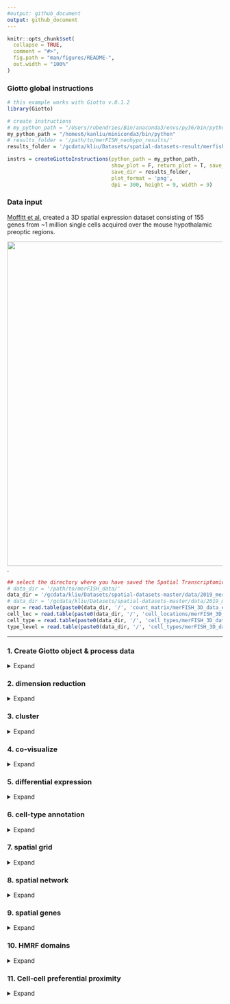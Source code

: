 ```yaml
---
#output: github_document
output: github_document
---
```


<!-- mouse_hypo_1_simple.md is generated from mouse_hypo_1_simple.Rmd Please edit that file -->


```r
knitr::opts_chunk$set(
  collapse = TRUE,
  comment = "#>",
  fig.path = "man/figures/README-",
  out.width = "100%"
)
```

### Giotto global instructions
```r
# this example works with Giotto v.0.1.2
library(Giotto)

# create instructions
# my_python_path = "/Users/rubendries/Bin/anaconda3/envs/py36/bin/pythonw"
my_python_path = "/homes6/kanliu/miniconda3/bin/python"
# results_folder = '/path/to/merFISH_neohypo_results/'
results_folder = '/gcdata/kliu/Datasets/spatial-datasets-result/merfish'

instrs = createGiottoInstructions(python_path = my_python_path,
                                  show_plot = F, return_plot = T, save_plot = T,
                                  save_dir = results_folder,
                                  plot_format = 'png',
                                  dpi = 300, height = 9, width = 9)

```

### Data input

[Moffitt et al.](https://science.sciencemag.org/content/362/6416/eaau5324) created a 3D spatial expression dataset consisting of 155 genes from ~1 million single cells acquired over the mouse hypothalamic preoptic regions.
  
![](./merfish_3D_data.png){width=20cm} .

```r
## select the directory where you have saved the Spatial Transcriptomics data
# data_dir = '/path/to/merFISH_data/'
data_dir = '/gcdata/kliu/Datasets/spatial-datasets-master/data/2019_merFISH_PNAS'
# data_dir = '/gcdata/kliu/Datasets/spatial-datasets-master/data/2019_merFISH_PNAS_ds_3'
expr = read.table(paste0(data_dir, '/', 'count_matrix/merFISH_3D_data_expression.txt'))
cell_loc = read.table(paste0(data_dir, '/', 'cell_locations/merFISH_3D_data_cell_locations.txt'))
cell_type = read.table(paste0(data_dir, '/', 'cell_types/merFISH_3D_data_cell_types.txt'))
type_level = read.table(paste0(data_dir, '/', 'cell_types/merFISH_3D_data_type_levels.txt'))
```

***



### 1. Create Giotto object & process data
<details>
  <summary>Expand</summary>
  \ 
 
```r
## create
merFISH_test <- createGiottoObject(raw_exprs = expr, spatial_locs = cell_loc, instructions = instrs)

## add layer annotation
layer_ID = data.table(merFISH_test@cell_metadata$cell_ID)
colnames(layer_ID) = 'layer_ID'
layers = unique(merFISH_test@spatial_locs$sdimz)
for(i in 1:length(layers)){
  cell_ids = merFISH_test@spatial_locs$cell_ID
  layer_ID[merFISH_test@spatial_locs$sdimz == layers[i]] = i
}
layer_ID = as.data.frame(sapply(layer_ID, as.numeric))
layer_ID = cbind(merFISH_test@cell_metadata, layer_ID)
merFISH_test = addCellMetadata(merFISH_test, new_metadata = layer_ID,
                               by_column = T, column_cell_ID = 'cell_ID')

## filter raw data
# 1. pre-test filter parameters
filterDistributions(merFISH_test, detection = 'genes')
filterDistributions(merFISH_test, detection = 'cells')
filterCombinations(merFISH_test, expression_thresholds = c(0,1e-6,1e-5), gene_det_in_min_cells = c(500, 1000, 1500), min_det_genes_per_cell = c(1, 5, 10))
# 2. filter data
merFISH_test <- filterGiotto(gobject = merFISH_test,
                          gene_det_in_min_cells = 0,
                          min_det_genes_per_cell = 0)
## normalize
merFISH_test <- normalizeGiotto(gobject = merFISH_test, scalefactor = 10000, verbose = T)
merFISH_test <- addStatistics(gobject = merFISH_test)
merFISH_test <- adjustGiottoMatrix(gobject = merFISH_test, expression_values = c('normalized'),
                                batch_columns = NULL, covariate_columns = c('nr_genes', 'total_expr'),
                                return_gobject = TRUE,
                                update_slot = c('custom'))

# save according to giotto instructions
# 2D
spatPlot2D(gobject = merFISH_test, point_size = 1.5, 
           save_param = list(save_folder = '2_Gobject', save_name = 'spatial_locations2D', units = 'in'))
spatPlot2D(gobject = merFISH_test, point_size = 1.5)

# 3D
spatPlot3D(gobject = merFISH_test, point_size = 2.0, axis_scale = 'real',
           save_param = list(save_folder = '2_Gobject', save_name = 'spatial_locations3D', units = 'in'))
spatPlot3D(gobject = merFISH_test, point_size = 2.0, axis_scale = 'real')


```
  
![](./figures/1_spatial_locations2D.png){width=16cm} 

![](./figures/1_screenshot_spatial_locations.png){width=16cm} 

</details>

### 2. dimension reduction

<details>
  <summary>Expand</summary>
  \ 
 
```r
merFISH_test <- calculateHVG(gobject = merFISH_test, method = 'cov_groups', zscore_threshold = 0.5, nr_expression_groups = 3)
merFISH_test <- runPCA(gobject = merFISH_test, genes_to_use = NULL, scale_unit = F)
signPCA(merFISH_test)
merFISH_test <- runUMAP(merFISH_test, dimensions_to_use = 1:8, n_components = 3, n_threads = 4)

plotUMAP_3D(gobject = merFISH_test, point_size = 1.5,
            save_param = list(save_folder = '3_DimRed', save_name = 'UMAP_reduction'))
```

![](./figures/2_screenshot_UMAP_reduction.png){width=16cm} 


***

</details>

### 3. cluster

<details>
  <summary>Expand</summary>
  \ 
  
```r
## sNN network (default)
merFISH_test <- createNearestNetwork(gobject = merFISH_test, dimensions_to_use = 1:8, k = 15)
## Leiden clustering
merFISH_test <- doLeidenCluster(gobject = merFISH_test, resolution = 0.2, n_iterations = 100,
                             name = 'leiden_0.2')
plotUMAP_3D(gobject = merFISH_test, cell_color = 'leiden_0.2', point_size = 1.5,
            save_param = list(save_folder = '4_Cluster', save_name = 'UMAP_leiden'))

```


![](./figures/3_screenshot_leiden.png){width=16cm} 

***

</details>


### 4. co-visualize ####
<details>
  <summary>Expand</summary>
  \ 
  
```r
spatDimPlot3D(gobject = merFISH_test,
              cell_color = 'leiden_0.2', dim3_to_use = 3,
              axis_scale = 'real', spatial_point_size = 2.0,
              save_param = list(save_folder = '5_Covisuals', save_name = 'covis_leiden'))

spatPlot2D(gobject = merFISH_test, point_size = 1.5, 
           cell_color = 'leiden_0.2', 
           group_by = 'layer_ID', cow_n_col = 2, group_by_subset = c(seq(1, 12, 2)),
           save_param = list(save_folder = '5_Covisuals', save_name = 'leiden_2D'))

```

Co-visualzation:
![](./figures/4_screenshot_covisualization.png){width=16cm} 

***

</details>


### 5. differential expression ####

<details>
  <summary>Expand</summary>
  \
  
```r
markers = findMarkers_one_vs_all(gobject = merFISH_test,
                                 method = 'gini',
                                 expression_values = 'normalized',
                                 cluster_column = 'leiden_0.2',
                                 min_genes = 1, rank_score = 2)
markers[, head(.SD, 2), by = 'cluster']



# violinplot
violinPlot(merFISH_test, genes = unique(markers$genes), cluster_column = 'leiden_0.2',
           save_param = c(save_name = 'violinplot', save_folder = '6_DEG'))


# cluster heatmap
plotMetaDataHeatmap(merFISH_test, expression_values = 'scaled',
                    metadata_cols = c('leiden_0.2'),
                    selected_genes = rownames(merFISH_test@norm_scaled_expr)[seq(1,dim(merFISH_test@norm_scaled_expr)[1],3)],
                    save_param = c(save_name = 'clusterheatmap', save_folder = '6_DEG'))

```

Gini:  

- violinplot:  
![](./figures/5_violinplot.png){width=8cm} 

- Heatmap clusters:  
![](./figures/5_clusterheatmap.png){width=16cm} 


***

</details>


### 6. cell-type annotation

<details>
  <summary>Expand</summary>
  \
  
```r

## detailed cell types
clusterList = merFISH_test@cell_metadata$leiden_0.2
cluster_cell_types = matrix(nrow=length(unique(clusterList)), ncol=dim(type_level)[1], 0)
for(i in 1:length(clusterList)){
  cluster_cell_types[clusterList[i], which(as.character(cell_type[i,1])==type_level)] =
    cluster_cell_types[clusterList[i], which(as.character(cell_type[i,1])==type_level)] + 1
}

clusters_cell_types_hypo = NULL
for(i in 1:length(unique(clusterList))){
  clusters_cell_types_hypo = c(clusters_cell_types_hypo, as.character(type_level[[which.max(cluster_cell_types[i,]),1]]))
}

merFISH_test = annotateGiotto(gobject = merFISH_test, annotation_vector = clusters_cell_types_hypo,
                           cluster_column = 'leiden_0.2', name = 'cell_types')

# create consistent color code
mynames = as.character(type_level$x)
mycolorcode = c('gray', 'darkred','yellow','yellow','yellow','mediumblue','lightblue','red',
                'magenta','purple','purple','yellowgreen','yellowgreen','yellowgreen','yellowgreen','orange')
names(mycolorcode) = mynames

plotUMAP_3D(merFISH_test, cell_color = 'cell_types', point_size = 1.5, cell_color_code = mycolorcode,
            save_param = c(save_name = 'umap_cell_types', save_folder = '7_annotation'))

plotMetaDataHeatmap(merFISH_test, expression_values = 'scaled',
                    metadata_cols = c('cell_types'),
                    selected_genes = rownames(merFISH_test@norm_scaled_expr)[seq(1,dim(merFISH_test@norm_scaled_expr)[1],3)],
                    save_param = c(save_name = 'heatmap_cell_types', save_folder = '7_annotation'))


spatPlot3D(merFISH_test,
           cell_color = 'cell_types', axis_scale = 'real',
           sdimx = 'sdimx', sdimy = 'sdimy', sdimz = 'sdimz',
           show_grid = F, cell_color_code = mycolorcode,
           save_param = c(save_name = 'spatPlot_cell_types_all', save_folder = '7_annotation'))

spatPlot2D(gobject = merFISH_test, point_size = 1.0,
           cell_color = 'cell_types', cell_color_code = mycolorcode,
           group_by = 'layer_ID', cow_n_col = 2, group_by_subset = c(seq(1, 12, 2)),
           save_param = c(save_name = 'spatPlot2D_cell_types_all', save_folder = '7_annotation'))


## subsets
spatPlot3D(merFISH_test,
           cell_color = 'cell_types', axis_scale = 'real',
           sdimx = 'sdimx', sdimy = 'sdimy', sdimz = 'sdimz',
           show_grid = F, cell_color_code = mycolorcode,
           select_cell_groups = c(as.character(type_level[1][7,1])), show_other_cells = F,
           save_param = c(save_name = 'spatPlot_cell_types_excit', save_folder = '7_annotation'))

spatPlot2D(gobject = merFISH_test, point_size = 1.0, 
           cell_color = 'cell_types', cell_color_code = mycolorcode,
           select_cell_groups = c(as.character(type_level[1][7,1])), show_other_cells = F,
           group_by = 'layer_ID', cow_n_col = 2, group_by_subset = c(seq(1, 12, 2)),
           save_param = c(save_name = 'spatPlot2D_cell_types_excit', save_folder = '7_annotation'))


spatPlot3D(merFISH_test,
           cell_color = 'cell_types', axis_scale = 'real',
           sdimx = 'sdimx', sdimy = 'sdimy', sdimz = 'sdimz',
           show_grid = F, cell_color_code = mycolorcode,
           select_cell_groups = c(as.character(type_level[1][8,1])), show_other_cells = F,
           save_param = c(save_name = 'spatPlot_cell_types_inhib', save_folder = '7_annotation'))

spatPlot2D(gobject = merFISH_test, point_size = 1.0, 
           cell_color = 'cell_types', cell_color_code = mycolorcode,
           select_cell_groups = c(as.character(type_level[1][8,1])), show_other_cells = F,
           group_by = 'layer_ID', cow_n_col = 2, group_by_subset = c(seq(1, 12, 2)),
           save_param = c(save_name = 'spatPlot2D_cell_types_inhib', save_folder = '7_annotation'))


spatPlot3D(merFISH_test,
           cell_color = 'cell_types', axis_scale = 'real',
           sdimx = 'sdimx', sdimy = 'sdimy', sdimz = 'sdimz',
           show_grid = F, cell_color_code = mycolorcode,
           select_cell_groups = c(as.character(type_level[1][c(10:15, 2),1])), show_other_cells = F,
           save_param = c(save_name = 'spatPlot_cell_types_ODandAstro', save_folder = '7_annotation'))

spatPlot2D(gobject = merFISH_test, point_size = 1.0, 
           cell_color = 'cell_types', cell_color_code = mycolorcode,
           select_cell_groups = c(as.character(type_level[1][c(10:15, 2),1])), show_other_cells = F,
           group_by = 'layer_ID', cow_n_col = 2, group_by_subset = c(seq(1, 12, 2)),
           save_param = c(save_name = 'spatPlot2D_cell_types_ODandAstro', save_folder = '7_annotation'))


spatPlot3D(merFISH_test,
           cell_color = 'cell_types', axis_scale = 'real',
           sdimx = 'sdimx', sdimy = 'sdimy', sdimz = 'sdimz',
           show_grid = F, cell_color_code = mycolorcode,
           select_cell_groups = c(as.character(type_level[1][c(9, 6, 3, 4, 5, 6, 16),1])), show_other_cells = F,
           save_param = c(save_name = 'spatPlot_cell_types_other', save_folder = '7_annotation'))

spatPlot2D(gobject = merFISH_test, point_size = 1.0, 
           cell_color = 'cell_types', cell_color_code = mycolorcode,
           select_cell_groups = c(as.character(type_level[1][c(9, 6, 3, 4, 5, 6, 16),1])), show_other_cells = F,
           group_by = 'layer_ID', cow_n_col = 2, group_by_subset = c(seq(1, 12, 2)),
           save_param = c(save_name = 'spatPlot2D_cell_types_other', save_folder = '7_annotation'))

```

![](./figures/6_screenshot_umap_cell_types.png){width=16cm} 

cluster heatmap for cell types
![](./figures/6_heatmap_cell_types.png){width=16cm} 

all cells:  
![](./figures/6_screenshot_all_cells.png){width=16cm} 
![](./figures/6_spatPlot2D_cell_types_all.png){width=16cm} 

excitatory neurons cells:  
![](./figures/6_screenshot_excit_cells.png){width=16cm} 
![](./figures/6_spatPlot2D_cell_types_excit.png){width=16cm} 

inhibitory neurons cells:  
![](./figures/6_screenshot_inhib_cells.png){width=16cm} 
![](./figures/6_spatPlot2D_cell_types_inhib.png){width=16cm} 

OD and Astrocytes neurons cells:  
![](./figures/6_screenshot_ODandAstro_cells.png){width=16cm} 
![](./figures/6_spatPlot2D_cell_types_ODandAstro.png){width=16cm} 

other type of cells:  
![](./figures/6_screenshot_other_cells.png){width=16cm} 
![](./figures/6_spatPlot2D_cell_types_other.png){width=16cm} 
  
***

</details>


### 7. spatial grid ####

<details>
  <summary>Expand</summary>
  \
  
```r
## create spatial grid
merFISH_test <- createSpatialGrid(gobject = merFISH_test,
                               sdimx_stepsize = 100,
                               sdimy_stepsize = 100,
                               sdimz_stepsize = 20,
                               minimum_padding = 0)

mycolorcode = c('red', 'blue')
names(mycolorcode) = type_level[1][c(6, 7),1]

spatPlot3D(merFISH_test, cell_color = 'cell_types', 
        show_grid = T, grid_color = 'green', spatial_grid_name = 'spatial_grid',
        point_size = 1.5, axis_scale = "real",
        select_cell_groups = type_level[1][c(6, 7),1], cell_color_code = mycolorcode,
        save_param = c(save_name = 'grid', save_folder = '8_grid'))

#### spatial patterns ##
pattern_VC = detectSpatialPatterns(gobject = merFISH_test, 
                                   expression_values = 'normalized',
                                   spatial_grid_name = 'spatial_grid',
                                   min_cells_per_grid = 1, 
                                   scale_unit = T, 
                                   PC_zscore = 1, 
                                   show_plot = T)

# dimension 1
showPattern3D(gobject = merFISH_test,spatPatObj = pattern_VC,
              dimension = 1, point_size = 3, axis_scale = "real",
              save_param = c(save_name = 'dimension1', save_folder = '8_grid'))
showPatternGenes(gobject = merFISH_test, spatPatObj = pattern_VC, dimension = 1,
                 save_param = c(save_name = 'dimension1_genes', save_folder = '8_grid',
                                base_height = 3, base_width = 3, dpi = 100))

# dimension 2
showPattern3D(gobject = merFISH_test,spatPatObj = pattern_VC,
              dimension = 2, point_size = 3, axis_scale = "real",
              save_param = c(save_name = 'dimension2', save_folder = '8_grid'))
showPatternGenes(gobject = merFISH_test, spatPatObj = pattern_VC, dimension = 2,
                 save_param = c(save_name = 'dimension2_genes', save_folder = '8_grid',
                                base_height = 3, base_width = 3, dpi = 100))

```


Dimension 1:  

![](./figures/7_screenshot_dimension1.png){width=16cm} 
![](./figures/7_dimension1_genes.png){width=16cm} 


Dimension 2:  changes over z-axis  


![](./figures/7_screenshot_dimension2.png){width=16cm} 

![](./figures/7_dimension2_genes.png){width=16cm} 

***  

</details>



### 8. spatial network ####

<details>
  <summary>Expand</summary>
  \
  
```r

# creat a network without connection in Z
merFISH_test@spatial_locs$sdimz = merFISH_test@spatial_locs$sdimz*100

merFISH_test <- createSpatialNetwork(gobject = merFISH_test, k = 5)

zab=merFISH_test@spatial_network$spatial_network$sdimz_begin==merFISH_test@spatial_network$spatial_network$sdimz_end
sum(zab)/length(zab)
merFISH_test@spatial_network$spatial_network = merFISH_test@spatial_network$spatial_network[zab,]

merFISH_test@spatial_locs$sdimz = merFISH_test@spatial_locs$sdimz/100
merFISH_test@spatial_network$spatial_network$sdimz_begin = merFISH_test@spatial_network$spatial_network$sdimz_begin/100
merFISH_test@spatial_network$spatial_network$sdimz_end = merFISH_test@spatial_network$spatial_network$sdimz_end/100


spatPlot3D(gobject = merFISH_test,
           show_network = T,
           network_color = 'blue', spatial_network_name = 'spatial_network',
           axis_scale = "real", z_ticks = 2,
           point_size = 2.5, cell_color = 'cell_types', cell_color_code = mycolorcode,
           save_param = c(save_name = 'network', save_folder = '9_spatial_network'))

spatPlot2D(gobject = merFISH_test,
           show_network = T, 
           network_color = 'blue', spatial_network_name = 'spatial_network',
           point_size = 0.75, cell_color = 'cell_types', cell_color_code = mycolorcode,
           group_by = 'layer_ID', cow_n_col = 2, group_by_subset = c(seq(1, 12, 2)),
           save_param = c(save_name = 'network_2D', save_folder = '9_spatial_network'))

```

spatial network:  
![](./figures/8_screenshot_spatial_network.png){width=16cm} 
![](./figures/8_spatial_network_2d.png){width=16cm} 

spatial network zoomed in:    
![](./figures/8_screenshot_spatial_network_zoom.png){width=16cm} 

***  

</details>



### 9. spatial genes ####

<details>
  <summary>Expand</summary>
  \
  
```r
# kmeans binarization
kmtest = binGetSpatialGenes(merFISH_test, bin_method = 'kmeans',
                            do_fisher_test = T, community_expectation = 5,
                            spatial_network_name = 'spatial_network', verbose = T)
spatGenePlot2D(merFISH_test, expression_values = 'scaled', show_plot = F,
               genes = head(kmtest$genes, 4), point_size = 2, cow_n_col = 2, 
               genes_high_color = 'red', genes_mid_color = 'white', genes_low_color = 'darkblue',
               midpoint = 0, return_plot = F,
               save_param = c(save_name = 'spatial_genes_scaled_km', save_folder = '10_spatial_genes', base_width = 16))

# rank binarization
ranktest = binGetSpatialGenes(merFISH_test, bin_method = 'rank',
                              do_fisher_test = T, community_expectation = 5,
                              spatial_network_name = 'spatial_network', verbose = T)
spatGenePlot2D(merFISH_test, expression_values = 'scaled', show_plot = F,
               genes = head(ranktest$genes, 4), point_size = 2, cow_n_col = 2, 
               genes_high_color = 'red', genes_mid_color = 'white', genes_low_color = 'darkblue',
               midpoint = 0, return_plot = F,
               save_param = c(save_name = 'spatial_genes_scaled_rank', save_folder = '10_spatial_genes', base_width = 16))

# creat a subset in case of out of memory
cell_ids = merFISH_test@spatial_locs$cell_ID
subcell_ids = cell_ids[seq(1, length(cell_ids), 3)]
submerFISH_test = subsetGiotto(merFISH_test, cell_ids = subcell_ids)

# distance
spatial_genes = calculate_spatial_genes_python(gobject = submerFISH_test,
                                               expression_values = 'scaled',
                                               rbp_p=0.95, examine_top=0.3)
spatGenePlot2D(merFISH_test, expression_values = 'scaled', show_plot = F,
               genes = head(spatial_genes$genes, 4), point_size = 2, cow_n_col = 2,
               genes_high_color = 'red', genes_mid_color = 'white', genes_low_color = 'darkblue',
               midpoint = 0, return_plot = F,
               save_param = c(save_name = 'spatial_genes_scaled_distance', save_folder = '10_spatial_genes', base_width = 16))

```

Spatial genes:  

- kmeans 
![](./figures/9_spatial_genes_scaled_km.png){width=16cm} 

- rank
![](./figures/9_spatial_genes_scaled_rank.png){width=16cm} 

- distance
![](./figures/9_spatial_genes_scaled_distance.png){width=16cm} 

***

</details>


### 10. HMRF domains ####

<details>
  <summary>Expand</summary>
  \

```r

hmrf_folder = paste0(results_folder,'/','11_HMRF/')
if(!file.exists(hmrf_folder)) dir.create(hmrf_folder, recursive = T)

my_spatial_genes = spatial_genes[1:30]$genes

# do HMRF with different betas
HMRF_spatial_genes = doHMRF(gobject = merFISH_test, expression_values = 'scaled',
                            spatial_genes = my_spatial_genes,
                            k = 10,
                            betas = c(0, 0.5, 5), 
                            output_folder = paste0(hmrf_folder, '/', 'Spatial_genes/SG_top100_k10_scaled'),
                            zscore = "rowcol", tolerance=1e-5)

## view results of HMRF
for(i in seq(0, 2, by = 0.5)) {
  viewHMRFresults3D(gobject = merFISH_test,
                    HMRFoutput = HMRF_spatial_genes,
                    k = 10, betas_to_view = i,
                    point_size = 2)
}

## add HMRF of interest to giotto object
merFISH_test = addHMRF(gobject = merFISH_test,
                  HMRFoutput = HMRF_spatial_genes,
                  k = 10, betas_to_add = seq(0, 2, by = 0.5),
                  hmrf_name = 'HMRF')

## visualize
for(beta in seq(0, 1, by = 0.5)){
  vis_name = paste0('HMRF_k10_b.', beta)
  color_code = c('1'='lightblue','2'='red','3'='lightgrey','4'='mediumblue','5'='yellow',
                 '6'='yellowgreen','7'='brown','8'='pink','9'='orange','10'='purple')
  spatPlot2D(gobject = merFISH_test, cell_color = vis_name, point_size = 1.0, cell_color_code = color_code,
             group_by = 'layer_ID', cow_n_col = 2, group_by_subset = c(seq(1, 12, 2)),
             save_param = c(save_name = paste0(vis_name, '_2D'), save_folder = '11_HMRF'))
  spatPlot3D(gobject = merFISH_test, cell_color = vis_name, point_size = 2.5, cell_color_code = color_code, axis_scale = "real", 
             save_param = c(save_name = paste0(vis_name, '_3D'), save_folder = '11_HMRF'))
}


```
***

- b = 0.5  

2D version: 

![](./figures/10_HMRF_k10_b.0.5_2D.png){width=16cm} 

3D version:  

![](./figures/10_screenshot_hmrf_b0.5.png){width=16cm} 

</details>



### 11. Cell-cell preferential proximity 

<details>
  <summary>Expand</summary>
  \

![cell-cell](./cell_cell_neighbors.png){width=12cm}  

```r
## calculate frequently seen proximities
cell_proximities = cellProximityEnrichment(gobject = merFISH_test,
                                           cluster_column = 'cell_types',
                                           spatial_network_name = 'spatial_network',
                                           number_of_simulations = 400)
## barplot
cellProximityBarplot(gobject = merFISH_test, CPscore = cell_proximities, min_orig_ints = 25, min_sim_ints = 25, 
                     save_param = c(save_name = 'barplot_cell_cell_enrichment', save_folder = '12_cell_proxim'))
## heatmap
cellProximityHeatmap(gobject = merFISH_test, CPscore = cell_proximities, order_cell_types = T, scale = T,
                     color_breaks = c(-1.5, 0, 1.5), color_names = c('blue', 'white', 'red'),
                     save_param = c(save_name = 'heatmap_cell_cell_enrichment', save_folder = '12_cell_proxim', unit = 'in'))
## network
cellProximityNetwork(gobject = merFISH_test, CPscore = cell_proximities, remove_self_edges = T, only_show_enrichment_edges = T,
                     save_param = c(save_name = 'network_cell_cell_enrichment', save_folder = '12_cell_proxim'))


## visualization
spec_interaction = paste0('Endothelial 1', '--', 'Microglia')

# rescaled spatial dimensions
cellProximitySpatPlot3D(gobject = merFISH_test,
                        interaction_name = spec_interaction,
                        cluster_column = 'cell_types',
                        cell_color = 'cell_types', coord_fix_ratio = 0.5,
                        cell_color_code = c('Endothelial 1'='green', 'Microglia'='red'),
                        point_size_select = 4, point_size_other = 2,
                        save_param = c(save_name = 'cell_cell_enrichment_selected', save_folder = '12_cell_proxim'))

# real spatial dimensions
cellProximitySpatPlot3D(gobject = merFISH_test,
                        interaction_name = spec_interaction,
                        cluster_column = 'cell_types',
                        cell_color = 'cell_types', coord_fix_ratio = 0.5,
                        cell_color_code = c('Endothelial 1'='green', 'Microglia'='red'),
                        point_size_select = 4, point_size_other = 2, axis_scale = 'real',
                        save_param = c(save_name = 'cell_cell_enrichment_selected_real', save_folder = '12_cell_proxim'))

```
barplot:  
![](./figures/11_barplot_cell_cell_enrichment.png){width=16cm} 

heatmap:  
![](./figures/11_heatmap_cell_cell_enrichment.png){width=16cm} 

network:  
![](./figures/11_network_cell_cell_enrichment.png){width=16cm} 

selected enrichment:  

- real dimensions  

![](./figures/11_screenshot_real_dimensions.png){width=16cm} 

- rescaled dimensions  

![](./figures/11_screenshot_rescaled_dimensions.png){width=16cm} 

***

</details>



